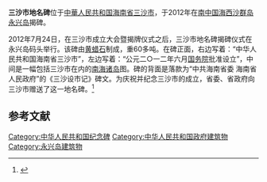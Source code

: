 '''三沙市地名碑'''位于[[中華人民共和国|中華人民共和国]][[海南省|海南省]][[三沙市|三沙市]]，于2012年在[[南中国海|南中国海]][[西沙群岛|西沙群岛]][[永兴岛|永兴岛]]揭碑。

2012年7月24日，在三沙市成立大会暨揭牌仪式之后，三沙市地名碑揭碑仪式在永兴岛码头举行。该碑由[[黄蜡石|黄蜡石]]制成，重60多吨。在碑正面，右边写着：“中华人民共和国海南省三沙市”，左边写着：“公元二○一二年六月[[中华人民共和国国务院|国务院]]批准设立”，中间是一幅包括三沙市在内的[[南海诸岛|南海诸岛]]图。碑的背面是落款为“中共海南省委 海南省人民政府”的《三沙设市记》碑文。为庆祝并纪念三沙市的成立，省委、省政府向三沙市赠送了这一地名碑。<ref>{{Cite web |url= http://news.ifeng.com/gundong/detail_2012_07/25/16282387_0.shtml |title= 三沙市地名碑揭碑 |date= 2012年7月25日 |publisher= 《[[海南日报|海南日报]]》 |language= 中文 |accessdate= 2012年7月25日 |quote=  |archive-date= 2019年2月18日 |archive-url= https://web.archive.org/web/20190218225010/http://news.ifeng.com/gundong/detail_2012_07/25/16282387_0.shtml |dead-url= no }}</ref>

== 参考文献 ==
{{Reflist}}
{{永兴岛}}
[[Category:中华人民共和国纪念碑|Category:中华人民共和国纪念碑]]
[[Category:中华人民共和国政府建筑物|Category:中华人民共和国政府建筑物]]
[[Category:永兴岛建筑物|Category:永兴岛建筑物]]